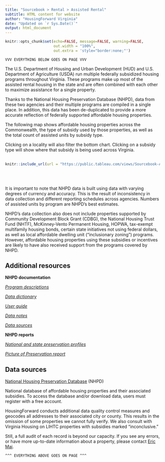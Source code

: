 ```yaml
---
title: "Sourcebook > Rental > Assisted Rental"
subtitle: HTML content for website
author: "HousingForward Virginia"
date: "Updated on `r Sys.Date()`"
output: html_document
---
```


```r
knitr::opts_chunk$set(echo=FALSE, message=FALSE, warning=FALSE,
                      out.width = "100%",
                      out.extra = 'style="border:none;"')
```

```
VVV EVERYTHING BELOW GOES ON PAGE VVV
```
The U.S. Department of Housing and Urban Development (HUD) and U.S. Department of Agriculture (USDA) run 
multiple federally subsidized housing programs throughout Virginia. These programs make up most of the assisted rental housing in the state and are often combined with each other to maximize assistance for a single property.

Thanks to the National Housing Preservation Database (NHPD), data from these two agencies and their
multiple programs are compiled in a single place. In addition, this data has been de-duplicated to 
provide a more accurate reflection of federally supported affordable housing properties.

The following map shows affordable housing properties across the Commonwealth, the type of subsidy used by those properties, as well as the total count of assisted units by subsidy type.

Clicking on a locality will also filter the bottom chart. Clicking on a subsidy type will show where that subsidy is being used across Virginia. 
<br>
<br>
```r
knitr::include_url(url = "https://public.tableau.com/views/Sourcebook-Assistedunits/AssistedProperties?:showVizHome=no&:embed=true", height = "800px")
```
<br>
<br>

It is important to note that NHPD data is built using data with varying degrees of currency and accuracy. This is the result of inconsistency in data collection and different reporting schedules across agencies. Numbers of assisted units by program are NHPD's best estimates.

NHPD's data collection also does not include properties supported by Community Development 
Block Grant (CDBG), the National Housing Trust Fund (NHTF), McKinney-Vento Permanent Housing, HOPWA,
tax-exempt multifamily housing bonds, certain state initiatives not using federal dollars, as well as local affordable dwelling unit ("inclusionary zoning") programs. However, affordable housing properties using these subsidies or incentives are likely to have also received support from the programs covered by NHPD.

## Additional resources

**NHPD documentation**

[*Program descriptions*](https://preservationdatabase.org/documentation/program-descriptions/)

[*Data dictionary*](https://preservationdatabase.org/documentation/data-dictionary/)

[*User guide*](https://preservationdatabase.org/documentation/user-guide/)

[*Data notes*](https://preservationdatabase.org/documentation/data-notes/)

[*Data sources*](https://preservationdatabase.org/documentation/data-sources/)

**NHPD reports**

[*National and state preservation profiles*](https://preservationdatabase.org/reports/preservation-profiles/)

[*Picture of Preservation report*](https://preservationdatabase.org/reports/picture-of-preservation/)

## Data sources

[National Housing Preservation Database](https://preservationdatabase.org/) (NHPD)

National database of affordable housing properties and their associated subsidies. To access the database and/or download data, users must register with a free account.

HousingForward conducts additional data quality control measures and geocodes all addresses to their associated city or county. This results in the omission of some properties we cannot fully verify. We also consult with Virginia Housing on LIHTC properties with subsidies marked "inconclusive."

Still, a full audit of each record is beyond our capacity. If you see any errors, or have more up-to-date information about a property, please contact [Eric Mai](mailto:eric@housingforwardva.org?subject=Property%20update%20for%20Sourcebook).

```
^^^ EVERYTHING ABOVE GOES ON PAGE ^^^
```